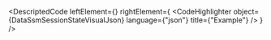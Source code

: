 
<DescriptedCode
  leftElement={<DataSsmSessionStateDesc />}
  rightElement={
    <CodeHighlighter
      object={DataSsmSessionStateVisualJson}
      language={"json"}
      title={"Example"}
    />
  }
/>
